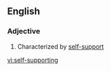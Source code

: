 ==English==

===Adjective===
{{en-adj|pos=[[self]]-[[supporting]]}}

# Characterized by [[self-support]]

[[vi:self-supporting]]